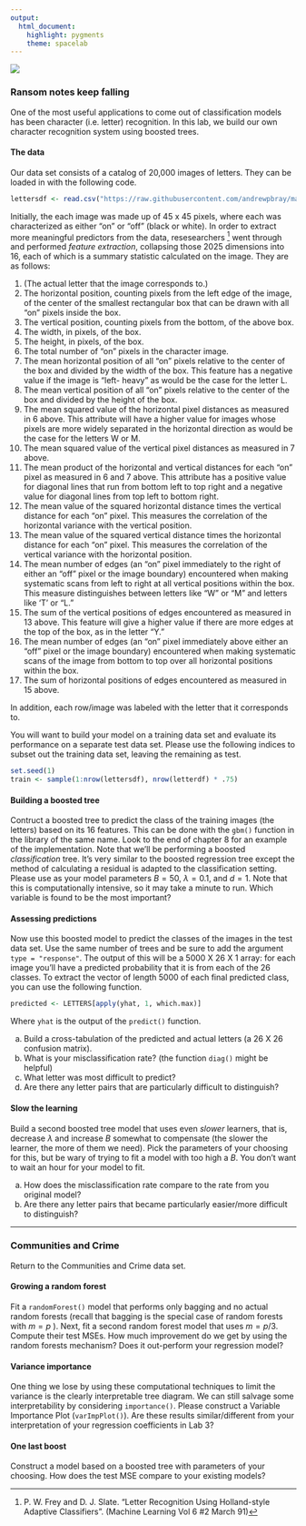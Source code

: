 ```yaml
---
output: 
  html_document: 
    highlight: pygments
    theme: spacelab
---
```


<img src="../figs/letters.png" align = "middle"> 

### Ransom notes keep falling

One of the most useful applications to come out of classification models has been character (i.e. letter) recognition. In this lab, we build our own character recognition system using boosted trees.

#### The data
Our data set consists of a catalog of 20,000 images of letters. They can be loaded in with the following code.

```r
lettersdf <- read.csv("https://raw.githubusercontent.com/andrewpbray/math-243/master/assets/data/letters.csv", header = FALSE)
```


Initially, the each image was made up of 45 x 45 pixels, where each was characterized as either "on" or "off" (black or white). In order to extract more meaningful predictors from the data, resesearchers [^1] went through and performed *feature extraction*, collapsing those 2025 dimensions into 16, each of which is a summary statistic calculated on the image. They are as follows:

1. (The actual letter that the image corresponds to.)
2. The horizontal position, counting pixels from the left edge of the image, of the center of the smallest rectangular box that can be drawn with all "on" pixels inside the box.
3. The vertical position, counting pixels from the bottom, of the above box.
4. The width, in pixels, of the box.
5. The height, in pixels, of the box.
6. The total number of "on" pixels in the character image.
7. The mean horizontal position of all "on" pixels relative to the center of the box and divided by the width of the box. This feature has a negative value if the image is "left- heavy" as would be the case for the letter L.
8. The mean vertical position of all "on" pixels relative to the center of the box and divided by the height of the box.
9. The mean squared value of the horizontal pixel distances as measured in 6 above. This attribute will have a higher value for images whose pixels are more widely separated in the horizontal direction as would be the case for the letters W or M.
10. The mean squared value of the vertical pixel distances as measured in 7 above.
11. The mean product of the horizontal and vertical distances for each "on" pixel as measured in 6 and 7 above. This attribute has a positive value for diagonal lines that run from bottom left to top right and a negative value for diagonal lines from top left to bottom right.
12. The mean value of the squared horizontal distance times the vertical distance for each "on" pixel. This measures the correlation of the horizontal variance with the vertical position.
13. The mean value of the squared vertical distance times the horizontal distance for each "on" pixel. This measures the correlation of the vertical variance with the horizontal position.
14. The mean number of edges (an "on" pixel immediately to the right of either an "off" pixel or the image boundary) encountered when making systematic scans from left to right at all vertical positions within the box. This measure distinguishes between letters like "W" or "M" and letters like 'T' or "L."
15. The sum of the vertical positions of edges encountered as measured in 13 above. This feature will give a higher value if there are more edges at the top of the box, as in the letter "Y."
16. The mean number of edges (an "on" pixel immediately above either an "off" pixel or the image boundary) encountered when making systematic scans of the image from bottom to top over all horizontal positions within the box.
17. The sum of horizontal positions of edges encountered as measured in 15 above.

In addition, each row/image was labeled with the letter that it corresponds to.

You will want to build your model on a training data set and evaluate its performance on a separate test data set. Please use the following indices to subset out the training data set, leaving the remaining as test.

```r
set.seed(1)
train <- sample(1:nrow(lettersdf), nrow(letterdf) * .75)
```


#### Building a boosted tree

Contruct a boosted tree to predict the class of the training images (the letters) based on its 16 features. This can be done with the `gbm()` function in the library of the same name. Look to the end of chapter 8 for an example of the implementation. Note that we'll be performing a boosted *classification* tree. It's very similar to the boosted regression tree except the method of calculating a residual is adapted to the classification setting. Please use as your model parameters $B = 50$, $\lambda = 0.1$, and $d = 1$. Note that this is computationally intensive, so it may take a minute to run. Which variable is found to be the most important?


#### Assessing predictions

Now use this boosted model to predict the classes of the images in the test data set. Use the same number of trees and be sure to add the argument `type = "response"`. The output of this will be a 5000 X 26 X 1 array: for each image you'll have a predicted probability that it is from each of the 26 classes. To extract the vector of length 5000 of each final predicted class, you can use the following function.

```r
predicted <- LETTERS[apply(yhat, 1, which.max)]
```

Where `yhat` is the output of the `predict()` function.

a. Build a cross-tabulation of the predicted and actual letters (a 26 X 26 confusion matrix).
b. What is your misclassification rate? (the function `diag()` might be helpful)
c. What letter was most difficult to predict?
d. Are there any letter pairs that are particularly difficult to distinguish?


#### Slow the learning

Build a second boosted tree model that uses even *slower* learners, that is, decrease $\lambda$ and increase $B$ somewhat to compensate (the slower the learner, the more of them we need). Pick the parameters of your choosing for this, but be wary of trying to fit a model with too high a $B$. You don't want to wait an hour for your model to fit.

a. How does the misclassification rate compare to the rate from you original model?
b. Are there any letter pairs that became particularly easier/more difficult to distinguish?

* * *

### Communities and Crime

Return to the Communities and Crime data set. 

#### Growing a random forest

Fit a `randomForest()` model that performs only bagging and no actual random forests (recall that bagging is the special case of random forests with $m = p$
). Next, fit a second random forest model that uses $m = p/3$. Compute their test MSEs. How much improvement do we get by using the random forests mechanism? Does it out-perform your regression model?

#### Variance importance

One thing we lose by using these computational techniques to limit the variance is the clearly interpretable tree diagram. We can still salvage some interpretability by considering `importance()`. Please construct a Variable Importance Plot (`varImpPlot()`). Are these results similar/different from your interpretation of your regression coefficients in Lab 3? 

#### One last boost

Construct a model based on a boosted tree with parameters of your choosing. How does the test MSE compare to your existing models?

[^1]: P. W. Frey and D. J. Slate. "Letter Recognition Using Holland-style Adaptive Classifiers". (Machine Learning Vol 6 #2 March 91) 
